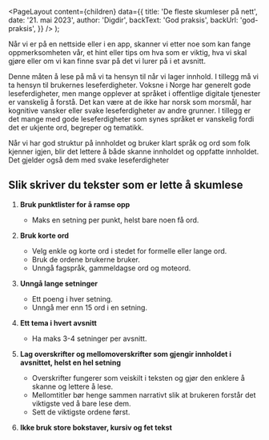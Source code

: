
<Meta
  title='Skumlesing'
  description='Slik skriver du tekster som er lette å skumlese'
/>

  <PageLayout
    content={children}
    data={{
      title: 'De fleste skumleser på nett',
      date: '21. mai 2023',
      author: 'Digdir',
      backText: 'God praksis',
      backUrl: 'god-praksis',
    }}
  />
);

Når vi er på en nettside eller i en app, skanner vi etter noe som kan fange oppmerksomheten vår, et hint eller tips om hva som er viktig, hva vi skal gjøre eller om vi kan finne svar på det vi lurer på i et avsnitt.

Denne måten å lese på må vi ta hensyn til når vi lager innhold. I tillegg må vi ta hensyn til brukernes leseferdigheter. Voksne i Norge har generelt gode leseferdigheter, men mange opplever at språket i offentlige digitale tjenester er vanskelig å forstå. Det kan være at de ikke har norsk som morsmål, har kognitive vansker eller svake leseferdigheter av andre grunner. I tillegg er det mange med gode leseferdigheter som synes språket er vanskelig fordi det er ukjente ord, begreper og tematikk.

Når vi har god struktur på innholdet og bruker klart språk og ord som folk kjenner igjen, blir det lettere å både skanne innholdet og oppfatte innholdet. Det gjelder også dem med svake leseferdigheter

## Slik skriver du tekster som er lette å skumlese

1. **Bruk punktlister for å ramse opp**

   - Maks en setning per punkt, helst bare noen få ord.

2. **Bruk korte ord**

   - Velg enkle og korte ord i stedet for formelle eller lange ord.
   - Bruk de ordene brukerne bruker.
   - Unngå fagspråk, gammeldagse ord og moteord.

3. **Unngå lange setninger**

   - Ett poeng i hver setning.
   - Unngå mer enn 15 ord i en setning.

4. **Ett tema i hvert avsnitt**

   - Ha maks 3-4 setninger per avsnitt.

5. **Lag overskrifter og mellomoverskrifter som gjengir innholdet i avsnittet, helst en hel setning**

   - Overskrifter fungerer som veiskilt i teksten og gjør den enklere å skanne og lettere å lese.
   - Mellomtitler bør henge sammen narrativt slik at brukeren forstår det viktigste ved å bare lese dem.
   - Sett de viktigste ordene først.

6. **Ikke bruk store bokstaver, kursiv og fet tekst**
